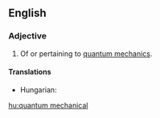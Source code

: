 ==English==

===Adjective===
{{en-adj|-|head=[[quantum]] [[mechanical]]}}

# Of or pertaining to [[quantum mechanics]].

====Translations====
{{trans-top|of or pertaining to quantum mechanics}}
* Hungarian: {{t|hu|kvantummechanikai}}
{{trans-mid}}
{{trans-bottom}}

[[hu:quantum mechanical]]